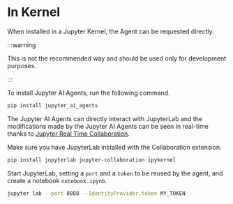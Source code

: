 # In Kernel

When installed in a Jupyter Kernel, the Agent can be requested directly.

:::warning

This is not the recommended way and should be used only for development purposes.

:::

To install Jupyter AI Agents, run the following command.

```bash
pip install jupyter_ai_agents
```

The Jupyter AI Agents can directly interact with JupyterLab and the modifications made by the Jupyter AI Agents can be seen in real-time thanks to [Jupyter Real Time Collaboration](https://jupyterlab.readthedocs.io/en/stable/user/rtc.html). 

Make sure you have JupyterLab installed with the Collaboration extension.

```bash
pip install jupyterlab jupyter-collaboration ipykernel
```

Start JupyterLab, setting a `port` and a `token` to be reused by the agent, and create a notebook `notebook.ipynb`.

```bash
jupyter lab --port 8888 --IdentityProvider.token MY_TOKEN
```
